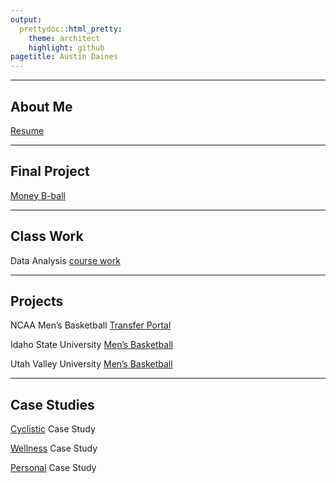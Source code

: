 ```yaml
---
output: 
  prettydoc::html_pretty:
    theme: architect
    highlight: github
pagetitle: Austin Daines
---
```

___

## About Me

[Resume](https://daisydaines.github.io/resume/){target="_blank"}

___

## Final Project

[Money B-ball](https://daisydaines.github.io/Final_Project_DAINES/)

___

## Class Work 

Data Analysis 
[course work](https://daisydaines.github.io/uvu_cw/) 

___

## Projects 

NCAA Men's Basketball [Transfer Portal](https://daisydaines.github.io/portal/)

Idaho State University [Men's Basketball](https://daisydaines.github.io/isu_mbb/) 

Utah Valley University [Men's Basketball](https://daisydaines.github.io/uvu_mbb/)

___

## Case Studies

[Cyclistic](https://daisydaines.github.io/Cyclistic_Case_Study_OCT_2021) Case Study

[Wellness](https://daisydaines.github.io/Wellness_Case_Study_OCT_2021) Case Study

[Personal](https://daisydaines.github.io/My_Own_Case_Study_OCT_2021) Case Study



